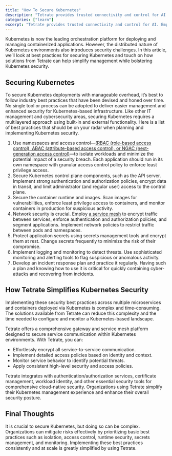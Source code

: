 ```yaml
---
title: "How To Secure Kubernetes"
description: "Tetrate provides trusted connectivity and control for AI. Empower developers while safeguarding the business. Built atop the proven Envoy proxy & Envoy AI Gateway."
categories: ["learn"]
excerpt: "Tetrate provides trusted connectivity and control for AI. Empower developers while safeguarding the business. Built atop the proven Envoy proxy & Envoy AI Gateway."
---
```


Kubernetes is now the leading orchestration platform for deploying and managing containerized applications. However, the distributed nature of Kubernetes environments also introduces security challenges. In this article, we’ll look at best practices for securing Kubernetes and touch on how solutions from Tetrate can help simplify management while bolstering Kubernetes security.

## [](#securing-kubernetes)Securing Kubernetes

To secure Kubernetes deployments with manageable overhead, it’s best to follow industry best practices that have been devised and honed over time. No single tool or process can be adopted to deliver easier management and enhanced security for Kubernetes-based infrastructure. Like other IT management and cybersecurity areas, securing Kubernetes requires a multilayered approach using built-in and external functionality. Here is a list of best practices that should be on your radar when planning and implementing Kubernetes security.

1.  Use namespaces and access control—[(RBAC (role-based access control), ABAC (attribute-based access control), or NGAC (next-generation access control)](/blog/rbac-vs-abac-vs-ngac/)—to isolate workloads and minimize the potential impact of a security breach. Each application should run in its own namespace with granular access control policy to enforce least privilege access.
2.  Secure Kubernetes control plane components, such as the API server. Implement strong authentication and authorization policies, encrypt data in transit, and limit administrator (and regular user) access to the control plane.
3.  Secure the container runtime and images. Scan images for vulnerabilities, enforce least privilege access to containers, and monitor containers in production for suspicious activity. 
4.  Network security is crucial. Employ [a service mesh](/what-is-istio-service-mesh/) to encrypt traffic between services, enforce authentication and authorization policies, and segment applications. Implement network policies to restrict traffic between pods and namespaces.
5.  Protect application secrets using secrets management tools and encrypt them at rest. Change secrets frequently to minimize the risk of their compromise.
6.  Implement logging and monitoring to detect threats. Use sophisticated monitoring and alerting tools to flag suspicious or anomalous activity.
7.  Develop an incident response plan and practice it regularly. Having such a plan and knowing how to use it is critical for quickly containing cyber-attacks and recovering from incidents.

## [](#how-tetrate-simplifies-kubernetes-security)How Tetrate Simplifies Kubernetes Security

Implementing these security best practices across multiple microservices and containers deployed via Kubernetes is complex and time-consuming. The solutions available from Tetrate can reduce this complexity and the time needed to configure and monitor a Kubernetes-based landscape.

Tetrate offers a comprehensive gateway and service mesh platform designed to secure service communication within Kubernetes environments. With Tetrate, you can:

*   Effortlessly encrypt all service-to-service communication.
*   Implement detailed access policies based on identity and context.
*   Monitor service behavior to identify potential threats.
*   Apply consistent high-level security and access policies.

Tetrate integrates with authentication/authorization services, certificate management, workload identity, and other essential security tools for comprehensive cloud-native security. Organizations using Tetrate simplify their Kubernetes management experience and enhance their overall security posture.

## [](#final-thoughts)Final Thoughts

It is crucial to secure Kubernetes, but doing so can be complex. Organizations can mitigate risks effectively by prioritizing basic best practices such as isolation, access control, runtime security, secrets management, and monitoring. Implementing these best practices consistently and at scale is greatly simplified by using Tetrate.